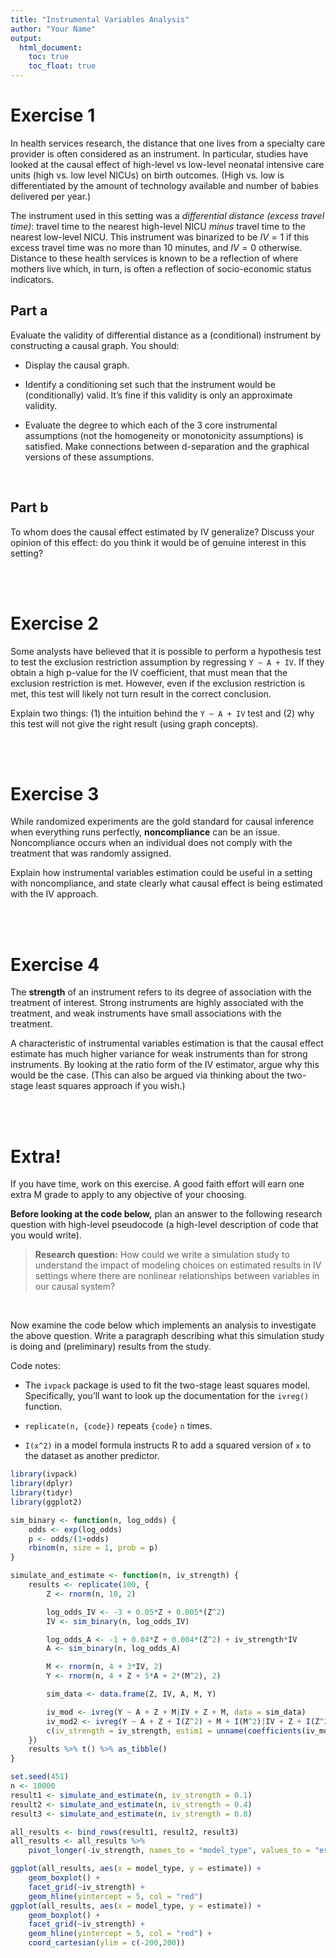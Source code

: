 ```yaml
---
title: "Instrumental Variables Analysis"
author: "Your Name"
output: 
  html_document:
    toc: true
    toc_float: true
---
```


# Exercise 1

In health services research, the distance that one lives from a specialty care provider is often considered as an instrument. In particular, studies have looked at the causal effect of high-level vs low-level neonatal intensive care units (high vs. low level NICUs) on birth outcomes. (High vs. low is differentiated by the amount of technology available and number of babies delivered per year.)

The instrument used in this setting was a *differential distance (excess travel time)*: travel time to the nearest high-level NICU *minus* travel time to the nearest low-level NICU. This instrument was binarized to be $IV = 1$ if this excess travel time was no more than 10 minutes, and $IV = 0$ otherwise. Distance to these health services is known to be a reflection of where mothers live which, in turn, is often a reflection of socio-economic status indicators.

## Part a

Evaluate the validity of differential distance as a (conditional) instrument by constructing a causal graph. You should:

- Display the causal graph.

- Identify a conditioning set such that the instrument would be (conditionally) valid. It's fine if this validity is only an approximate validity.

- Evaluate the degree to which each of the 3 core instrumental assumptions (not the homogeneity or monotonicity assumptions) is satisfied. Make connections between d-separation and the graphical versions of these assumptions.

<br>

## Part b

To whom does the causal effect estimated by IV generalize? Discuss your opinion of this effect: do you think it would be of genuine interest in this setting?



<br><br>



# Exercise 2

Some analysts have believed that it is possible to perform a hypothesis test to test the exclusion restriction assumption by regressing `Y ~ A + IV`. If they obtain a high p-value for the IV coefficient, that must mean that the exclusion restriction is met. However, even if the exclusion restriction is met, this test will likely not turn result in the correct conclusion.

Explain two things: (1) the intuition behind the `Y ~ A + IV` test and (2) why this test will not give the right result (using graph concepts).



<br><br>



# Exercise 3

While randomized experiments are the gold standard for causal inference when everything runs perfectly, **noncompliance** can be an issue. Noncompliance occurs when an individual does not comply with the treatment that was randomly assigned.

Explain how instrumental variables estimation could be useful in a setting with noncompliance, and state clearly what causal effect is being estimated with the IV approach.



<br><br>


# Exercise 4

The **strength** of an instrument refers to its degree of association with the treatment of interest. Strong instruments are highly associated with the treatment, and weak instruments have small associations with the treatment.

A characteristic of instrumental variables estimation is that the causal effect estimate has much higher variance for weak instruments than for strong instruments. By looking at the ratio form of the IV estimator, argue why this would be the case. (This can also be argued via thinking about the two-stage least squares approach if you wish.)



<br><br>



# Extra!

If you have time, work on this exercise. A good faith effort will earn one extra M grade to apply to any objective of your choosing.

**Before looking at the code below,** plan an answer to the following research question with high-level pseudocode (a high-level description of code that you would write).

> **Research question:** How could we write a simulation study to understand the impact of modeling choices on estimated results in IV settings where there are nonlinear relationships between variables in our causal system?








<br>








Now examine the code below which implements an analysis to investigate the above question. Write a paragraph describing what this simulation study is doing and (preliminary) results from the study.

Code notes:

- The `ivpack` package is used to fit the two-stage least squares model. Specifically, you'll want to look up the documentation for the `ivreg()` function.

- `replicate(n, {code})` repeats `{code}` `n` times.

- `I(x^2)` in a model formula instructs R to add a squared version of `x` to the dataset as another predictor.

```r
library(ivpack)
library(dplyr)
library(tidyr)
library(ggplot2)

sim_binary <- function(n, log_odds) {
    odds <- exp(log_odds)
    p <- odds/(1+odds)
    rbinom(n, size = 1, prob = p)
}

simulate_and_estimate <- function(n, iv_strength) {
    results <- replicate(100, {
        Z <- rnorm(n, 10, 2)

        log_odds_IV <- -3 + 0.05*Z + 0.005*(Z^2)
        IV <- sim_binary(n, log_odds_IV)

        log_odds_A <- -1 + 0.04*Z + 0.004*(Z^2) + iv_strength*IV
        A <- sim_binary(n, log_odds_A)

        M <- rnorm(n, 4 + 3*IV, 2)
        Y <- rnorm(n, 4 + Z + 5*A + 2*(M^2), 2)

        sim_data <- data.frame(Z, IV, A, M, Y)

        iv_mod <- ivreg(Y ~ A + Z + M|IV + Z + M, data = sim_data)
        iv_mod2 <- ivreg(Y ~ A + Z + I(Z^2) + M + I(M^2)|IV + Z + I(Z^2) + M + I(M^2), data = sim_data)
        c(iv_strength = iv_strength, estim1 = unname(coefficients(iv_mod)["A"]), estim2 = unname(coefficients(iv_mod2)["A"]))
    })
    results %>% t() %>% as_tibble()
}

set.seed(451)
n <- 10000
result1 <- simulate_and_estimate(n, iv_strength = 0.1)
result2 <- simulate_and_estimate(n, iv_strength = 0.4)
result3 <- simulate_and_estimate(n, iv_strength = 0.8)

all_results <- bind_rows(result1, result2, result3)
all_results <- all_results %>%
    pivot_longer(-iv_strength, names_to = "model_type", values_to = "estimate")

ggplot(all_results, aes(x = model_type, y = estimate)) +
    geom_boxplot() +
    facet_grid(~iv_strength) +
    geom_hline(yintercept = 5, col = "red")
ggplot(all_results, aes(x = model_type, y = estimate)) +
    geom_boxplot() +
    facet_grid(~iv_strength) +
    geom_hline(yintercept = 5, col = "red") +
    coord_cartesian(ylim = c(-200,200))
```

